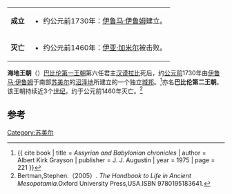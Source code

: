 {| class="infobox bordered" style="align: right; width: 25em; font-size: 90%; text-align: left; float: right;" cellpadding="2"
|-
| '''成立''' ||
* 约公元前1730年：[[伊鲁马·伊鲁姆|伊鲁马·伊鲁姆]]建立。
|-
| '''灭亡''' ||
* 约公元前1460年：[[伊亚·加米尔|伊亚·加米尔]]被击败。
|}
'''海地王朝'''（{{lang-en|Sealand Dynasty}}）[[巴比伦第一王朝|巴比伦第一王朝]]第六任君主[[汉谟拉比|汉谟拉比]]死后，约[[公元前|公元前]]1730年由[[伊鲁马·伊鲁姆|伊鲁马·伊鲁姆]]于南部[[苏美尔|苏美尔]]的[[沼泽地|沼泽地]]所建立的一个独立[[城邦|城邦]]。<ref>{{ cite book | title = ''Assyrian and Babylonian chronicles'' | author = Albert Kirk Grayson | publisher = J. J. Augustin | year = 1975 | page = 221 }}</ref>亦名'''巴比伦第二王朝'''。该王朝持续近3个[[世纪|世纪]]，约于公元前1460年灭亡。<ref>Bertman,Stephen.（2005）. ''The Handbook to Life in Ancient Mesopotamia''.Oxford University Press,USA.ISBN 9780195183641.</ref>

==参考==
{{reflist}}

[[Category:苏美尔|Category:苏美尔]]